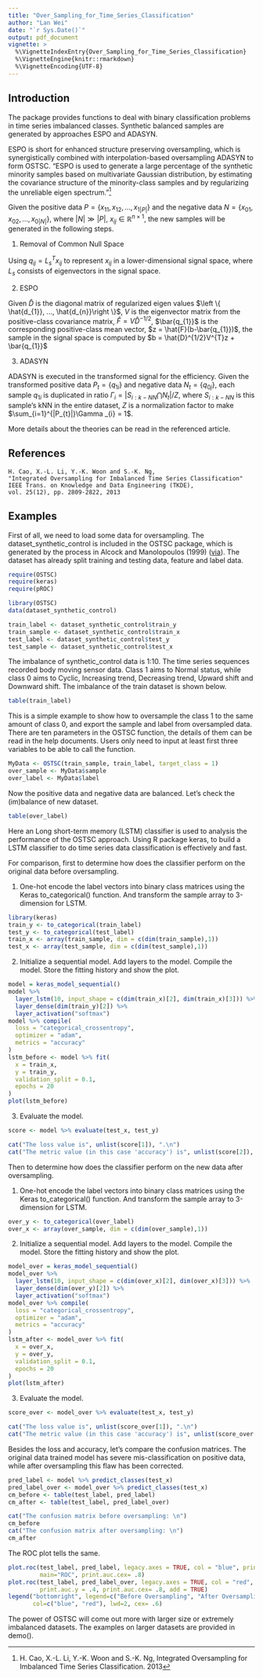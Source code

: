 ```yaml
---
title: "Over_Sampling_for_Time_Series_Classification"
author: "Lan Wei"
date: "`r Sys.Date()`"
output: pdf_document
vignette: >
  %\VignetteIndexEntry{Over_Sampling_for_Time_Series_Classification}
  %\VignetteEngine{knitr::rmarkdown}
  %\VignetteEncoding{UTF-8}
---
```


## Introduction

The package provides functions to deal with binary classification problems in time series imbalanced classes. Synthetic balanced samples are generated by approaches ESPO and ADASYN. 

ESPO is short for enhanced structure preserving oversampling, which is synergistically combined with interpolation-based oversampling ADASYN to form OSTSC. "ESPO is used to generate a large percentage of the synthetic minority samples based on multivariate Gaussian distribution, by estimating the covariance structure of the minority-class samples and by regularizing the unreliable eigen spectrum."^[H. Cao, X.-L. Li, Y.-K. Woon and S.-K. Ng, Integrated Oversampling for Imbalanced Time Series Classification. 2013]

Given the positive data $P = \left \{ x_{11}, x_{12}, ..., x_{1|P|}\right \}$ and the negative data $N = \left \{ x_{01}, x_{02}, ..., x_{0|N|}\right \}$, where $|N| \gg |P|$, $x_{ij} \in \mathbb{R}^{n \times 1}$, the new samples will be generated in the following steps.

1. Removal of Common Null Space

Using $q_{ij} = L_{s}^{T}x_{ij}$ to represent $x_{ij}$ in a lower-dimensional signal space, where $L_{s}$ consists of eigenvectors in the signal space.

2. ESPO

Given $\hat{D}$ is the diagonal matrix of regularized eigen values $\left \{ \hat{d_{1}}, ..., \hat{d_{n}}\right \}$, $V$ is the eigenvector matrix from the positive-class covariance matrix, $\hat{F} = V\hat{D}^{-1/2}$, $\bar{q_{1}}$ is the corresponding positive-class mean vector, $z = \hat{F}(b-\bar{q_{1}})$, the sample in the signal space is computed by $b = \hat{D}^{1/2}V^{T}z + \bar{q_{1}}$

3. ADASYN

ADASYN is executed in the transformed signal for the efficiency. Given the transformed positive data $P_{t} = \left \{ q_{1i}\right \}$ and negative data $N_{t} = \left \{ q_{0j}\right \}$, each sample $q_{1i}$ is duplicated in ratio $\Gamma_{i} = \left | S_{i:k-NN}\bigcap N_{t} \right | /Z$, where $S_{i:k-NN}$ is this sample's kNN in the entire dataset, $Z$ is a normalization factor to make $\sum_{i=1}^{|P_{t}|}\Gamma _{i} = 1$. 

More details about the theories can be read in the referenced article.

## References

    H. Cao, X.-L. Li, Y.-K. Woon and S.-K. Ng, 
    "Integrated Oversampling for Imbalanced Time Series Classification" 
    IEEE Trans. on Knowledge and Data Engineering (TKDE), 
    vol. 25(12), pp. 2809-2822, 2013

## Examples

First of all, we need to load some data for oversampling. The dataset_synthetic_control is included in the OSTSC package, which is generated by the process in Alcock and Manolopoulos (1999) ([via](https://archive.ics.uci.edu/ml/datasets/Synthetic+Control+Chart+Time+Series)). The dataset has already split training and testing data, feature and label data.

```r
require(OSTSC)
require(keras)
require(pROC)
```
```r
library(OSTSC)
data(dataset_synthetic_control)

train_label <- dataset_synthetic_control$train_y
train_sample <- dataset_synthetic_control$train_x
test_label <- dataset_synthetic_control$test_y
test_sample <- dataset_synthetic_control$test_x
```

The imbalance of synthetic_control data is 1:10. The time series sequences recorded body moving sensor data. Class 1 aims to Normal status, while class 0 aims to Cyclic, Increasing trend, Decreasing trend, Upward shift and Downward shift. The imbalance of the train dataset is shown below.

```r
table(train_label)
```

This is a simple example to show how to oversample the class 1 to the same amount of class 0, and export the sample and label from oversampled data. There are ten parameters in the OSTSC function, the details of them can be read in the help documents. Users only need to input at least first three variables to be able to call the function. 

```r
MyData <- OSTSC(train_sample, train_label, target_class = 1)
over_sample <- MyData$sample
over_label <- MyData$label
```

Now the positive data and negative data are balanced. Let's check the (im)balance of new dataset.

```r
table(over_label)
```

Here an Long short-term memory (LSTM) classifier is used to analysis the performance of the OSTSC approach. Using R package keras, to build a LSTM classifier to do time series data classification is effectively and fast.

For comparison, first to determine how does the classifier perform on the original data before oversampling.

1. One-hot encode the label vectors into binary class matrices using the Keras to_categorical() function. And transform the sample array to 3-dimension for LSTM.

```r
library(keras)
train_y <- to_categorical(train_label)
test_y <- to_categorical(test_label)
train_x <- array(train_sample, dim = c(dim(train_sample),1)) 
test_x <- array(test_sample, dim = c(dim(test_sample),1)) 
```

2. Initialize a sequential model. Add layers to the model. Compile the model. Store the fitting history and show the plot.

```r
model = keras_model_sequential()
model %>%
  layer_lstm(10, input_shape = c(dim(train_x)[2], dim(train_x)[3])) %>%
  layer_dense(dim(train_y)[2]) %>%
  layer_activation("softmax")
model %>% compile(
  loss = "categorical_crossentropy", 
  optimizer = "adam", 
  metrics = "accuracy"
)
lstm_before <- model %>% fit( 
  x = train_x, 
  y = train_y, 
  validation_split = 0.1,
  epochs = 20
)
plot(lstm_before)
```

3. Evaluate the model.

```r
score <- model %>% evaluate(test_x, test_y)
```
```r
cat("The loss value is", unlist(score[1]), ".\n")
cat("The metric value (in this case 'accuracy') is", unlist(score[2]), ".\n")
```

Then to determine how does the classifier perform on the new data after oversampling.

1. One-hot encode the label vectors into binary class matrices using the Keras to_categorical() function. And transform the sample array to 3-dimension for LSTM.

```r
over_y <- to_categorical(over_label)
over_x <- array(over_sample, dim = c(dim(over_sample),1)) 
```

2. Initialize a sequential model. Add layers to the model. Compile the model. Store the fitting history and show the plot.

```r
model_over = keras_model_sequential()
model_over %>%
  layer_lstm(10, input_shape = c(dim(over_x)[2], dim(over_x)[3])) %>%
  layer_dense(dim(over_y)[2]) %>%
  layer_activation("softmax")
model_over %>% compile(
  loss = "categorical_crossentropy", 
  optimizer = "adam", 
  metrics = "accuracy"
)
lstm_after <- model_over %>% fit( 
  x = over_x, 
  y = over_y, 
  validation_split = 0.1,
  epochs = 20
)
plot(lstm_after)
```

3. Evaluate the model.

```r
score_over <- model_over %>% evaluate(test_x, test_y)
```
```r
cat("The loss value is", unlist(score_over[1]), ".\n")
cat("The metric value (in this case 'accuracy') is", unlist(score_over[2]), ".\n")
```

Besides the loss and accuracy, let's compare the confusion matrices. The original data trained model has severe mis-classification on positive data, while after oversampling this flaw has been corrected.

```r
pred_label <- model %>% predict_classes(test_x)
pred_label_over <- model_over %>% predict_classes(test_x)
cm_before <- table(test_label, pred_label)
cm_after <- table(test_label, pred_label_over)
```
```r
cat("The confusion matrix before oversampling: \n") 
cm_before
cat("The confusion matrix after oversampling: \n") 
cm_after
```

The ROC plot tells the same.

```r
plot.roc(test_label, pred_label, legacy.axes = TRUE, col = "blue", print.auc = TRUE,  
         main="ROC", print.auc.cex= .8)
plot.roc(test_label, pred_label_over, legacy.axes = TRUE, col = "red", print.auc = TRUE,   
         print.auc.y = .4, print.auc.cex= .8, add = TRUE)
legend("bottomright", legend=c("Before Oversampling", "After Oversampling"), 
       col=c("blue", "red"), lwd=2, cex= .6)
```

The power of OSTSC will come out more with larger size or extremely imbalanced datasets. The examples on larger datasets are provided in demo().
